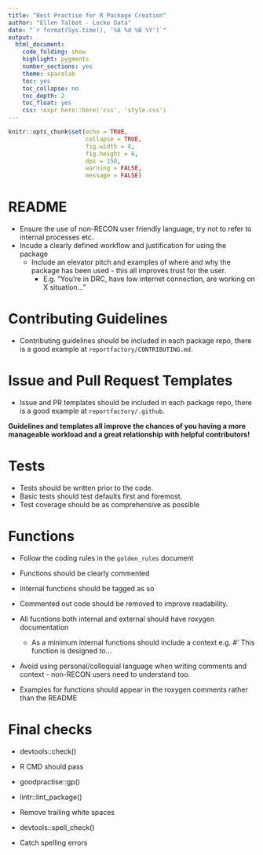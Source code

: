 ```yaml
---
title: "Best Practise for R Package Creation"
author: "Ellen Talbot - Locke Data"
date: "`r format(Sys.time(), '%A %d %B %Y')`"
output:
  html_document:
    code_folding: show
    highlight: pygments
    number_sections: yes
    theme: spacelab
    toc: yes
    toc_collapse: no
    toc_depth: 2
    toc_float: yes
    css: !expr here::here('css', 'style.css')
---
```


```r
knitr::opts_chunk$set(echo = TRUE,
                      collapse = TRUE,
                      fig.width = 8,
                      fig.height = 6,
                      dpi = 150,
                      warning = FALSE,
                      message = FALSE)
```


# README
- Ensure the use of non-RECON user friendly language, try not to refer to internal processes etc. 
- Incude a clearly defined workflow and justification for using the package
  - Include an elevator pitch and examples of where and why the package has been used - this all improves trust for the user.
    - E.g. "You’re in DRC, have low internet connection, are working on X situation..."
  
# Contributing Guidelines
- Contributing guidelines should be included in each package repo, there is a good example at `reportfactory/CONTRIBUTING.md`.
  
# Issue  and Pull Request Templates
- Issue and PR templates should be included in each package repo, there is a good example at `reportfactory/.github`.

**Guidelines and templates all improve the chances of you having a more manageable workload and a great relationship with helpful contributors!** 

# Tests
- Tests should be written prior to the code.
- Basic tests should test defaults first and foremost.
- Test coverage should be as comprehensive as possible

# Functions
- Follow the coding rules in the `golden_rules` document
- Functions should be clearly commented 
- Internal functions should be tagged as so
- Commented out code should be removed to improve readability.
- All fucntions both internal and external should have roxygen documentation
  - As a minimum internal functions should include a context e.g. #' This function is designed to...

- Avoid using personal/colloquial language when writing comments and context - non-RECON users need to understand too.

- Examples for functions should appear in the roxygen comments rather than the README

# Final checks 
- devtools::check()
* R CMD should pass

- goodpractise::gp()

- lintr::lint_package()
* Remove trailing white spaces 

- devtools::spell_check() 
* Catch spelling errors 